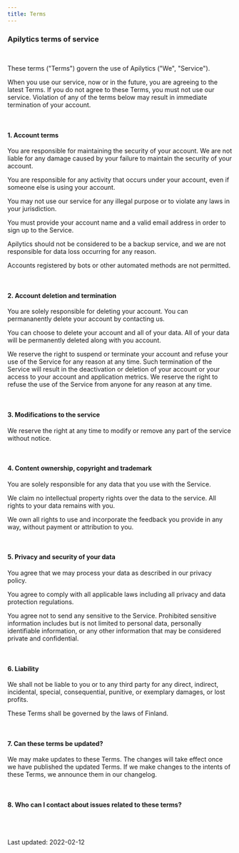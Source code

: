 ```yaml
---
title: Terms
---
```


### Apilytics terms of service

<br />

These terms ("Terms") govern the use of Apilytics ("We", "Service").

When you use our service, now or in the future, you are agreeing to the latest
Terms. If you do not agree to these Terms, you must not use our service.
Violation of any of the terms below may result in immediate termination of your
account.

<br />

#### 1. Account terms

You are responsible for maintaining the security of your account. We are not
liable for any damage caused by your failure to maintain the security of your
account.

You are responsible for any activity that occurs under your account, even if
someone else is using your account.

You may not use our service for any illegal purpose or to violate any laws in
your jurisdiction.

You must provide your account name and a valid email address in order to sign up
to the Service.

Apilytics should not be considered to be a backup service, and we are not
responsible for data loss occurring for any reason.

Accounts registered by bots or other automated methods are not permitted.

<br />

#### 2. Account deletion and termination

You are solely responsible for deleting your account. You can permananently
delete your account by contacting us.

You can choose to delete your account and all of your data. All of your data
will be permanently deleted along with you account.

We reserve the right to suspend or terminate your account and refuse your use of
the Service for any reason at any time. Such termination of the Service will
result in the deactivation or deletion of your account or your access to your
account and application metrics. We reserve the right to refuse the use of the
Service from anyone for any reason at any time.

<br />

#### 3. Modifications to the service

We reserve the right at any time to modify or remove any part of the service
without notice.

<br />

#### 4. Content ownership, copyright and trademark

You are solely responsible for any data that you use with the Service.

We claim no intellectual property rights over the data to the service. All
rights to your data remains with you.

We own all rights to use and incorporate the feedback you provide in any way,
without payment or attribution to you.

<br />

#### 5. Privacy and security of your data

You agree that we may process your data as described in our privacy policy.

You agree to comply with all applicable laws including all privacy and data
protection regulations.

You agree not to send any sensitive to the Service. Prohibited sensitive
information includes but is not limited to personal data, personally
identifiable information, or any other information that may be considered
private and confidential.

<br />

#### 6. Liability

We shall not be liable to you or to any third party for any direct, indirect,
incidental, special, consequential, punitive, or exemplary damages, or lost
profits.

These Terms shall be governed by the laws of Finland.

<br />

#### 7. Can these terms be updated?

We may make updates to these Terms. The changes will take effect once we have
published the updated Terms. If we make changes to the intents of these Terms,
we announce them in our <Link href={routes.changelog}>changelog</Link>.

<br />

#### 8. Who can I contact about issues related to these terms?

<EmailLink />

<br />
<br />

Last updated: 2022-02-12
